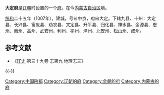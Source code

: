 '''大定府'''是[[辽朝|辽朝]]时设置的一个[[府_(行政区划)|府]]。在今[[内蒙古自治区|内蒙古自治区]]境。

[[统和|统和]]二十五年（1007年），建城，号曰中京，府曰大定。下辖九县、十州：大定县、长兴县、富庶县、劝农县、文定县、升平县、归化县、神水县、金源县、恩州、惠州、高州、武安州、利州、榆州、泽州、北安州、松山州、成州。

== 参考文献 ==
*《[[辽史|辽史]]·第三十九卷 志第九 地理志三》

{{-}}
{{中国都城}}
{{辽朝行政区划|nocat}}
{{金朝行政区划|nocat}}

{{DEFAULTSORT:D}}
[[Category:中国陪都|Category:中国陪都]]
[[Category:辽朝的府|Category:辽朝的府]]
[[Category:金朝的府|Category:金朝的府]]
[[Category:内蒙古的府|Category:内蒙古的府]]